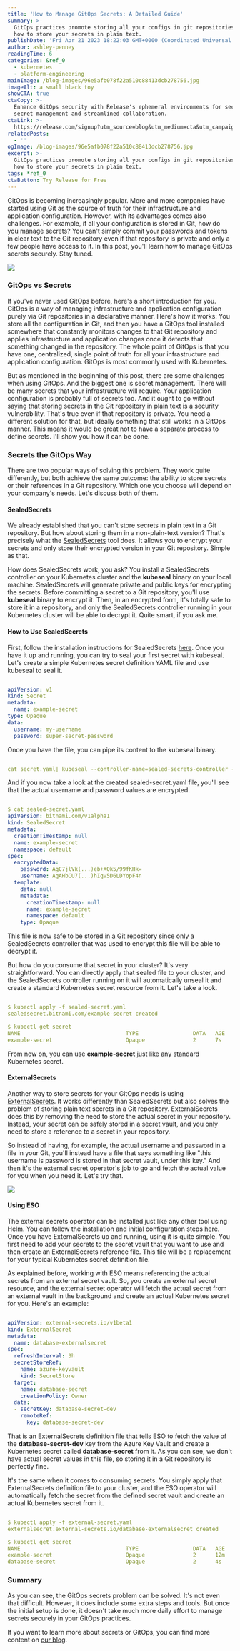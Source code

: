 ```yaml
---
title: 'How to Manage GitOps Secrets: A Detailed Guide'
summary: >-
  GitOps practices promote storing all your configs in git repositories. Learn
  how to store your secrets in plain text.
publishDate: 'Fri Apr 21 2023 18:22:03 GMT+0000 (Coordinated Universal Time)'
author: ashley-penney
readingTime: 6
categories: &ref_0
  - kubernetes
  - platform-engineering
mainImage: /blog-images/96e5afb078f22a510c88413dcb278756.jpg
imageAlt: a small black toy
showCTA: true
ctaCopy: >-
  Enhance GitOps security with Release's ephemeral environments for secure
  secret management and streamlined collaboration.
ctaLink: >-
  https://release.com/signup?utm_source=blog&utm_medium=cta&utm_campaign=blog-cta&utm_content=how-to-manage-gitops-secrets-a-detailed-guide
relatedPosts:
  - ''
ogImage: /blog-images/96e5afb078f22a510c88413dcb278756.jpg
excerpt: >-
  GitOps practices promote storing all your configs in git repositories. Learn
  how to store your secrets in plain text.
tags: *ref_0
ctaButton: Try Release for Free
---
```


GitOps is becoming increasingly popular. More and more companies have started using Git as the source of truth for their infrastructure and application configuration. However, with its advantages comes also challenges. For example, if all your configuration is stored in Git, how do you manage secrets? You can't simply commit your passwords and tokens in clear text to the Git repository even if that repository is private and only a few people have access to it. In this post, you'll learn how to manage GitOps secrets securely. Stay tuned.

![](/blog-images/f808540d87cebe56d7ee1d06ba115259.png)

### GitOps vs Secrets

If you've never used GitOps before, here's a short introduction for you. GitOps is a way of managing infrastructure and application configuration purely via Git repositories in a declarative manner. Here's how it works: You store all the configuration in Git, and then you have a GitOps tool installed somewhere that constantly monitors changes to that Git repository and applies infrastructure and application changes once it detects that something changed in the repository. The whole point of GitOps is that you have one, centralized, single point of truth for all your infrastructure and application configuration. GitOps is most commonly used with Kubernetes.

But as mentioned in the beginning of this post, there are some challenges when using GitOps. And the biggest one is secret management. There will be many secrets that your infrastructure will require. Your application configuration is probably full of secrets too. And it ought to go without saying that storing secrets in the Git repository in plain text is a security vulnerability. That's true even if that repository is private. You need a different solution for that, but ideally something that still works in a GitOps manner. This means it would be great not to have a separate process to define secrets. I'll show you how it can be done.

### Secrets the GitOps Way

There are two popular ways of solving this problem. They work quite differently, but both achieve the same outcome: the ability to store secrets or their references in a Git repository. Which one you choose will depend on your company's needs. Let's discuss both of them.

#### SealedSecrets

We already established that you can't store secrets in plain text in a Git repository. But how about storing them in a non-plain-text version? That's precisely what the [SealedSecrets](https://github.com/bitnami-labs/sealed-secrets) tool does. It allows you to encrypt your secrets and only store their encrypted version in your Git repository. Simple as that.

How does SealedSecrets work, you ask? You install a SealedSecrets controller on your Kubernetes cluster and the **kubeseal** binary on your local machine. SealedSecrets will generate private and public keys for encrypting the secrets. Before committing a secret to a Git repository, you'll use **kubeseal** binary to encrypt it. Then, in an encrypted form, it's totally safe to store it in a repository, and only the SealedSecrets controller running in your Kubernetes cluster will be able to decrypt it. Quite smart, if you ask me.

#### How to Use SealedSecrets

First, follow the installation instructions for SealedSecrets [here](https://github.com/bitnami-labs/sealed-secrets#installation). Once you have it up and running, you can try to seal your first secret with kubeseal. Let's create a simple Kubernetes secret definition YAML file and use kubeseal to seal it.

```yaml

apiVersion: v1
kind: Secret
metadata:  
  name: example-secret
type: Opaque
data:
  username: my-username
  password: super-secret-password

```

Once you have the file, you can pipe its content to the kubeseal binary.

```yaml

cat secret.yaml| kubeseal --controller-name=sealed-secrets-controller --format yaml > sealed-secret.yaml

```

And if you now take a look at the created sealed-secret.yaml file, you'll see that the actual username and password values are encrypted.

```yaml

$ cat sealed-secret.yaml
apiVersion: bitnami.com/v1alpha1
kind: SealedSecret
metadata:
  creationTimestamp: null
  name: example-secret
  namespace: default
spec:
  encryptedData:
    password: AgC7jlVk(...)eb+XOk5/99fKHk=
    username: AgAHbCU7(...)hIgv5D6LDYopF4n
  template:
    data: null
    metadata:
      creationTimestamp: null
      name: example-secret
      namespace: default
    type: Opaque

```

This file is now safe to be stored in a Git repository since only a SealedSecrets controller that was used to encrypt this file will be able to decrypt it.

But how do you consume that secret in your cluster? It's very straightforward. You can directly apply that sealed file to your cluster, and the SealedSecrets controller running on it will automatically unseal it and create a standard Kubernetes secret resource from it. Let's take a look.

```yaml

$ kubectl apply -f sealed-secret.yaml
sealedsecret.bitnami.com/example-secret created

$ kubectl get secret
NAME                                 TYPE                 DATA   AGE
example-secret                       Opaque               2      7s

```

From now on, you can use **example-secret** just like any standard Kubernetes secret.

#### ExternalSecrets

Another way to store secrets for your GitOps needs is using [ExternalSecrets](https://external-secrets.io/). It works differently than SealedSecrets but also solves the problem of storing plain text secrets in a Git repository. ExternalSecrets does this by removing the need to store the actual secret in your repository. Instead, your secret can be safely stored in a secret vault, and you only need to store a reference to a secret in your repository.

So instead of having, for example, the actual username and password in a file in your Git, you'll instead have a file that says something like "this username is password is stored in that secret vault, under this key." And then it's the external secret operator's job to go and fetch the actual value for you when you need it. Let's try that.

![](/blog-images/51c0cf27ba7ead6a04410e970bd6ce75.png)

#### Using ESO

The external secrets operator can be installed just like any other tool using Helm. You can follow the installation and initial configuration steps [here](https://external-secrets.io/v0.5.8/guides-getting-started/). Once you have ExternalSecrets up and running, using it is quite simple. You first need to add your secrets to the secret vault that you want to use and then create an ExternalSecrets reference file. This file will be a replacement for your typical Kubernetes secret definition file.

As explained before, working with ESO means referencing the actual secrets from an external secret vault. So, you create an external secret resource, and the external secret operator will fetch the actual secret from an external vault in the background and create an actual Kubernetes secret for you. Here's an example:

```yaml

apiVersion: external-secrets.io/v1beta1
kind: ExternalSecret
metadata:
  name: database-externalsecret
spec:
  refreshInterval: 3h
  secretStoreRef:
    name: azure-keyvault
    kind: SecretStore
  target:
    name: database-secret
    creationPolicy: Owner
  data:
  - secretKey: database-secret-dev
    remoteRef:
      key: database-secret-dev

```

That is an ExternalSecrets definition file that tells ESO to fetch the value of the **database-secret-dev** key from the Azure Key Vault and create a Kubernetes secret called **database-secret** from it. As you can see, we don't have actual secret values in this file, so storing it in a Git repository is perfectly fine.

It's the same when it comes to consuming secrets. You simply apply that ExternalSecrets definition file to your cluster, and the ESO operator will automatically fetch the secret from the defined secret vault and create an actual Kubernetes secret from it.

```yaml

$ kubectl apply -f external-secret.yaml
externalsecret.external-secrets.io/database-externalsecret created

$ kubectl get secret
NAME                                 TYPE                 DATA   AGE
example-secret                       Opaque               2      12m
database-secret                      Opaque               2      4s

```

### Summary

As you can see, the GitOps secrets problem can be solved. It's not even that difficult. However, it does include some extra steps and tools. But once the initial setup is done, it doesn't take much more daily effort to manage secrets securely in your GitOps practices.

If you want to learn more about secrets or GitOps, you can find more content on [our blog](https://release.com/blog).

